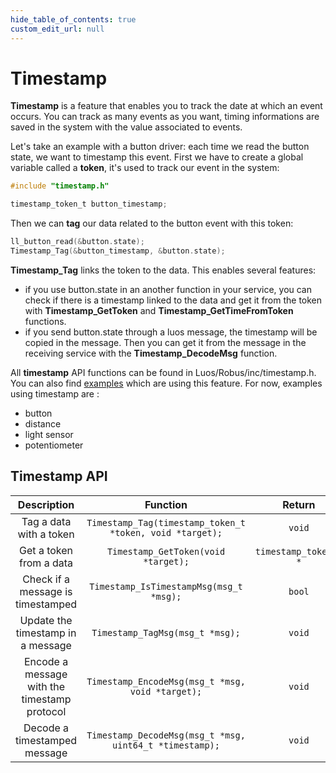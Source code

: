 ```yaml
---
hide_table_of_contents: true
custom_edit_url: null
---
```


# Timestamp

**Timestamp** is a feature that enables you to track the date at which an event occurs. You can track as many events as you want, timing informations are saved in the system with the value associated to events.

Let's take an example with a button driver: each time we read the button state, we want to timestamp this event. First we have to create a global variable called a **token**, it's used to track our event in the system:

```C
#include "timestamp.h"

timestamp_token_t button_timestamp;
```

Then we can **tag** our data related to the button event with this token:

```C
ll_button_read(&button.state);
Timestamp_Tag(&button_timestamp, &button.state);
```
**Timestamp_Tag** links the token to the data. This enables several features:
- if you use button.state in an another function in your service, you can check if there is a timestamp linked to the data and get it from the token with **Timestamp_GetToken** and **Timestamp_GetTimeFromToken** functions.
- if you send button.state through a luos message, the timestamp will be copied in the message. Then you can get it from the message in the receiving service with the **Timestamp_DecodeMsg** function.

All **timestamp** API functions can be found in Luos/Robus/inc/timestamp.h. You can also find [examples](https://github.com/Luos-io/Luos/tree/main/Examples/Projects/l0/) which are using this feature. For now, examples using timestamp are : 
- button
- distance
- light sensor
- potentiometer

## Timestamp API

|                        Description                         |                                       Function                                        |      Return      |
| :--------------------------------------------------------: | :-----------------------------------------------------------------------------------: | :--------------: |
|   Tag a data  with a token    |   `Timestamp_Tag(timestamp_token_t *token, void *target);`    |   `void`  |
|   Get a token from a data     |   `Timestamp_GetToken(void *target);` | `timestamp_token_t *` |
|   Check if a message is timestamped     |   `Timestamp_IsTimestampMsg(msg_t *msg);` | `bool` |
|   Update the timestamp in a message     |   `Timestamp_TagMsg(msg_t *msg);` | `void` |
|   Encode a message with the timestamp protocol     |   `Timestamp_EncodeMsg(msg_t *msg, void *target);` | `void` |
|   Decode a timestamped message     |   `Timestamp_DecodeMsg(msg_t *msg, uint64_t *timestamp);` | `void` |